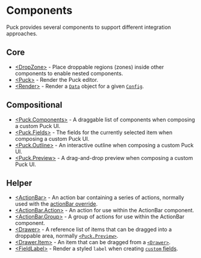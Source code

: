 # Components

Puck provides several components to support different integration approaches.

## Core

- [\<DropZone\>](components/drop-zone) - Place droppable regions (zones) inside other components to enable nested components.
- [\<Puck\>](components/puck) - Render the Puck editor.
- [\<Render\>](components/render) - Render a [`Data`](/docs/api-reference/data) object for a given [`Config`](/docs/api-reference/configuration/config).

## Compositional

- [\<Puck.Components\>](components/puck-components) - A draggable list of components when composing a custom Puck UI.
- [\<Puck.Fields\>](components/puck-fields) - The fields for the currently selected item when composing a custom Puck UI.
- [\<Puck.Outline\>](components/puck-outline) - An interactive outline when composing a custom Puck UI.
- [\<Puck.Preview\>](components/puck-preview) - A drag-and-drop preview when composing a custom Puck UI.

## Helper

- [\<ActionBar\>](components/action-bar) - An action bar containing a series of actions, normally used with the [actionBar override](/docs/api-reference/overrides/action-bar).
- [\<ActionBar.Action\>](components/action-bar-action) - An action for use within the ActionBar component.
- [\<ActionBar.Group\>](components/action-bar-group) - A group of actions for use within the ActionBar component.
- [\<Drawer\>](components/drawer) - A reference list of items that can be dragged into a droppable area, normally [`<Puck.Preview>`](components/puck-preview).
- [\<Drawer.Item\>](components/drawer-item) - An item that can be dragged from a [`<Drawer>`](components/drawer).
- [\<FieldLabel\>](components/field-label) - Render a styled `label` when creating [`custom` fields](/docs/api-reference/fields/custom).
